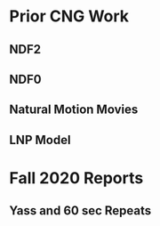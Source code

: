 # Prior CNG Work {-}


## NDF2

## NDF0


## Natural Motion Movies


## LNP Model

# Fall 2020 Reports{-}


## Yass and 60 sec Repeats
